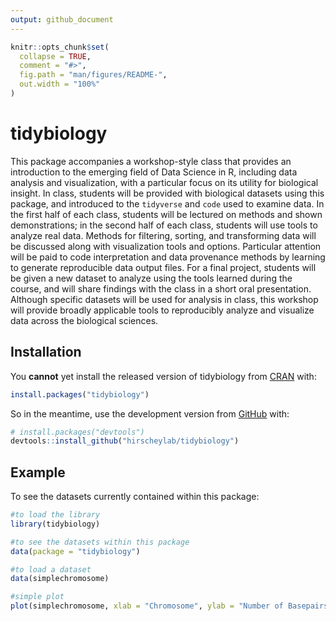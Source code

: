 ```yaml
---
output: github_document
---
```


<!-- README.md is generated from README.Rmd. Please edit that file -->

```r
knitr::opts_chunk$set(
  collapse = TRUE,
  comment = "#>",
  fig.path = "man/figures/README-",
  out.width = "100%"
)
```

# tidybiology

<!-- badges: start -->
<!-- badges: end -->

This package accompanies a workshop-style class that provides an introduction to the emerging field of Data Science in R, including data analysis and visualization, with a particular focus on its utility for biological insight. In class, students will be provided with biological datasets using this package, and introduced to the `tidyverse` and `code` used to examine data. In the first half of each class, students will be lectured on methods and shown demonstrations; in the second half of each class, students will use tools to analyze real data. Methods for filtering, sorting, and transforming data will be discussed along with visualization tools and options. Particular attention will be paid to code interpretation and data provenance methods by learning to generate reproducible data output files. For a final project, students will be given a new dataset to analyze using the tools learned during the course, and will share findings with the class in a short oral presentation. Although specific datasets will be used for analysis in class, this workshop will provide broadly applicable tools to reproducibly analyze and visualize data across the biological sciences.  

## Installation

You **cannot** yet install the released version of tidybiology from [CRAN](https://CRAN.R-project.org) with:

```r
install.packages("tidybiology")
```

So in the meantime, use the development version from [GitHub](https://github.com/) with:

```r
# install.packages("devtools")
devtools::install_github("hirscheylab/tidybiology")
```
## Example

To see the datasets currently contained within this package:

```r
#to load the library
library(tidybiology)

#to see the datasets within this package
data(package = "tidybiology")

#to load a dataset
data(simplechromosome)

#simple plot
plot(simplechromosome, xlab = "Chromosome", ylab = "Number of Basepairs")
```
